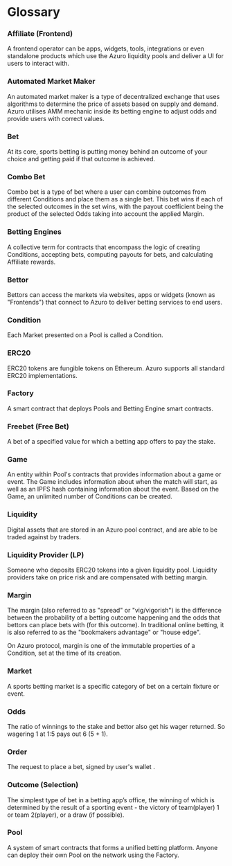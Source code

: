 # Glossary

### Affiliate (Frontend)

A frontend operator can be apps, widgets, tools, integrations or even standalone products which use the Azuro
liquidity pools and deliver a UI for users to interact with.

### Automated Market Maker

An automated market maker is a type of decentralized exchange that uses algorithms to determine the price of assets
based on supply and demand. Azuro utilises AMM mechanic inside its betting engine to adjust odds and provide users with
correct values.

### Bet

At its core, sports betting is putting money behind an outcome of your choice and getting paid if that outcome is achieved.

### Combo Bet

Combo bet is a type of bet where a user can combine outcomes from different Conditions and place them as a single bet.
This bet wins if each of the selected outcomes in the set wins, with the payout coefficient being the product of the
selected Odds taking into account the applied Margin.

### Betting Engines

A collective term for contracts that encompass the logic of creating Conditions, accepting bets, computing payouts
for bets, and calculating Affiliate rewards.

### Bettor

Bettors can access the markets via websites, apps or widgets (known as "Frontends") that connect to Azuro to deliver
betting services to end users.

### Condition

Each Market presented on a Pool is called a Condition.

### ERC20

ERC20 tokens are fungible tokens on Ethereum. Azuro supports all standard ERC20 implementations.

### Factory

A smart contract that deploys Pools and Betting Engine smart contracts.

### Freebet (Free Bet)

A bet of a specified value for which a betting app offers to pay the stake.

### Game

An entity within Pool's contracts that provides information about a game or event. The Game includes
information about when the match will start, as well as an IPFS hash containing information about the event.
Based on the Game, an unlimited number of Conditions can be created.

### Liquidity

Digital assets that are stored in an Azuro pool contract, and are able to be traded against by traders.

### Liquidity Provider (LP)

Someone who deposits ERC20 tokens into a given liquidity pool. Liquidity providers take on price risk and are
compensated with betting margin.

### Margin

The margin (also referred to as "spread" or "vig/vigorish") is the difference between the probability of a betting
outcome happening and the odds that bettors can place bets with (for this outcome). In traditional
online betting, it is also referred to as the "bookmakers advantage" or "house edge".

On Azuro protocol, margin is one of the immutable properties of a Condition, set at the time of its creation.

### Market

A sports betting market is a specific category of bet on a certain fixture or event.

### Odds

The ratio of winnings to the stake and bettor also get his wager returned. So wagering 1 at 1:5 pays out 6 (5 + 1).

### Order

The request to place a bet, signed by user's wallet .

### Outcome (Selection)

The simplest type of bet in a betting app’s office, the winning of which is determined by the result of a sporting
event - the victory of team(player) 1 or team 2(player), or a draw (if possible).

### Pool

A system of smart contracts that forms a unified betting platform. Anyone can deploy their own Pool on the network
using the Factory.
